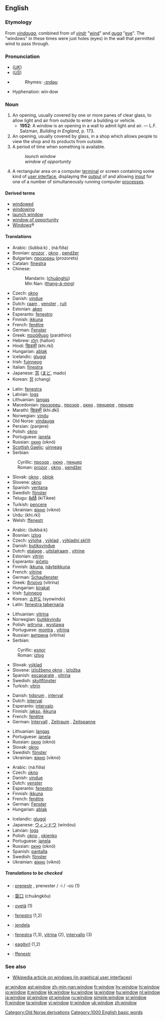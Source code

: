 {{wikipedia|window (disambiguation)}}
==English==

{{rank|write|caught|below|653|window|instead|giving|presence}}

===Etymology===
From {{ON.}} ''[[vindauga]]'', combined from of ''[[vindr]]'' "[[wind#Noun|wind]]" and ''[[auga]]'' "[[eye]]". The "windows" in these times were just holes (eyes) in the wall that permitted wind to pass through.

===Pronunciation===
*(''[[Received Pronunciation|UK]]'') {{IPA|/ˈwɪndəʊ/}}
*(''[[General American|US]]'') {{IPA|/ˈwɪndoʊ/}}
*{{audio|en-us-window.ogg|Audio (US)}}
*:Rhymes: [[Rhymes:English:-ɪndəʊ|-ɪndəʊ]]
*Hyphenation: win·dow

===Noun===
{{wikipedia}}
{{en-noun}}

# An opening, usually covered by one or more panes of clear glass, to allow light and air from outside to enter a building or vehicle.
#* '''1952''': A window is an opening in a wall to admit light and air. &mdash; L.F. Salzman, ''Building in England'', p. 173.
# An opening, usually covered by glass, in a shop which allows people to view the shop and its products from outside.
# A period of time when something is available.
#: ''launch window''
#: ''window of opportunity''
# {{GUI}} A rectangular area on a computer [[terminal]] or screen containing some kind of [[user interface]], displaying the [[output]] of and allowing [[input]] for one of a number of simultaneously running computer [[process]]es.

====Derived terms====
*[[windowed]]
*[[windowing]]
*[[launch window]]
*[[window of opportunity]]
*[[Windows]]&reg;<!--operating system-->

====Translations====
{{trans-top|opening for light and air}}
*Arabic: {{ARchar|[[شباك]]}} (šubbá:k) {{m}}, {{ARchar|[[نافذة]]}} (ná:fiða) {{f}}
*Bosnian: [[prozor#Bosnian|prozor]] {{m}}, [[okno#Bosnian|okno]] {{n}}, [[pendžer#Bosnian|pendžer]] {{m}}
*Bulgarian: [[прозорец]] (prozorets) {{m}}
*Catalan: [[finestra]] {{f}}
*Chinese:
*:Mandarin: {{zh-ts|[[窗戶]]|[[窗户]]}} ([[chuānghù]])
*:Min Nan: {{zh-ts|[[窗仔門]]|[[窗仔门]]}} ([[thang-á-mn̂g|thang-á-mn{{unicode|̂}}g]])
*Czech: [[okno]] {{n}}
*Danish: [[vindue]] {{n}}
*Dutch: [[raam]] {{n}}, [[venster]] {{n}}, [[ruit]] {{f}}
*Estonian: [[aken]] {{f}}
*Esperanto: [[fenestro]]
*Finnish: [[ikkuna]]
*French: [[fenêtre]] {{f}}
*German: [[Fenster]] {{n}}
*Greek: [[παράθυρο]] (paráthiro) {{n}}
*Hebrew: [[חלון|חַלּוֹן]] (hallon) {{m}}
*Hindi: [[खिड़की]] (khi.rkī) {{f}}
*Hungarian: [[ablak]]
*Icelandic: [[gluggi]] {{m}}
*Irish: [[fuinneog]] {{f}}
*Italian: [[finestra]] {{f}}
*Japanese: [[窓]] ([[まど]], mado)
*Korean: [[창]] (chang)
{{trans-mid}}
*Latin: [[fenestra]] {{f}}
*Latvian: [[logs]] {{m}}
*Lithuanian: [[langas]] {{m}}
*Macedonian: [[прозорец]] {{m}}, [[прозор]] {{m}}, [[окно]] {{n}}, [[пенџере]] {{n}}, [[пенџер]] {{m}}
*Marathi: [[खिडकी]] (khi.dkī)
*Norwegian: [[vindu]] {{n}}
*Old Norse: [[vindauga]] {{n}}
*Persian: {{FAchar|[[پنجره]]}} (panjere)
*Polish: [[okno]] {{n}}
*Portuguese: [[janela]] {{f}}
*Russian: [[окно]] (oknó) {{n}}
*[[Scottish Gaelic]]: [[uinneag]] {{f}}
*Serbian:
:Cyrillic: [[прозор#Serbian|прозор]] {{m}}, [[окно#Serbian|окно]] {{n}}, [[пенџер#Serbian|пенџер]] {{m}}
:Roman: [[prozor#Serbian|prozor]] {{m}}, [[okno#Serbian|okno]] {{n}}, [[pendžer#Serbian|pendžer]] {{m}}
*Slovak: [[okno#Slovak|okno]] {{n}}, [[oblok#Slovak|oblok]] {{m}}
*Slovene: [[okno]] {{n}}
*Spanish: [[ventana]] {{f}}
*Swedish: [[fönster]] {{n}}
*Telugu: [[కిటికీ]] (kiTikee)
*Turkish: [[pencere]]
*Ukrainian: [[вікно]] (viknó) {{n}}
*Urdu: {{URchar|[[کھڑکی]]}} (khi.rkī) {{f}}
*Welsh: [[ffenestr]]
{{trans-bottom}}

{{trans-top|shop window}}
*Arabic: {{ARchar|[[شباك]]}} (šubbá:k) {{m}}
*Bosnian: [[izlog#Bosnian|izlog]] {{m}}
*Czech: [[výloha]] {{f}}, [[výklad]] {{m}}, [[výkladní skříň]] {{f}}
*Danish: [[butiksvindue]] {{n}}
*Dutch: [[etalage]] {{f}}, [[uitstalraam]] {{n}}, [[vitrine#Dutch|vitrine]] {{f}}
*Estonian: [[vitriin]] {{f}}
*Esperanto: [[gičeto]]
*Finnish: [[ikkuna]], [[näyteikkuna]]
*French: [[vitrine]] {{f}}
*German: [[Schaufenster]] {{n}}
*Greek: [[βιτρίνα]] (vitrína) {{f}}
*Hungarian: [[kirakat]]
*Irish: [[fuinneog]] {{f}}
*Korean: [[쇼윈도]] (syowindo)
*Latin: [[fenestra tabernaria]]
{{trans-mid}}
*Lithuanian: [[vitrina]] {{f}}
*Norwegian: [[butikkvindu]] {{n}}
*Polish: [[witryna]] {{f}}, [[wystawa]] {{f}}
*Portuguese: [[montra]] {{f}}, [[vitrina]] {{f}}
*Russian: [[витрина]] (vitrína) {{f}}
*Serbian:
:Cyrillic: [[излог#Serbian|излог]] {{m}}
:Roman: [[izlog#Serbian|izlog]] {{m}}
*Slovak: [[výklad#Slovak|výklad]] {{m}}
*Slovene: [[izložbeno okno]] {{n}}, [[izložba]] {{f}}
*Spanish: [[escaparate]] {{m}}, [[vitrina]] {{f}}
*Swedish: [[skyltfönster]] {{n}}
*Turkish: [[vitrin]]
{{trans-bottom}}

{{trans-top|period of time}}
*Danish: [[tidsrum]] {{n}}, [[interval]] {{n}}
*Dutch: [[interval]] {{n}}
*Esperanto: [[intervalo]]
*Finnish: [[jakso]], [[ikkuna]]
*French: [[fenêtre]] {{f}}
*German: [[Intervall]] {{n}}, [[Zeitraum]] {{m}}, [[Zeitspanne]] {{f}}
{{trans-mid}}
*Lithuanian: [[langas]] {{m}}
*Portuguese: [[janela]] {{f}}
*Russian: [[окно]] (oknó) {{n}}
*Slovak: [[okno#Slovak|okno]] {{n}}
*Swedish: [[fönster]] {{n}}
*Ukrainian: [[вікно]] (viknó) {{n}}
{{trans-bottom}}

{{trans-top|area on a computer screen}}
*Arabic: {{ARchar|[[نافذة]]}} (ná:fiða) {{f}}
*Czech: [[okno]] {{n}}
*Danish: [[vindue]] {{n}}
*Dutch: [[venster]] {{n}}
*Esperanto: [[fenestro]]
*Finnish: [[ikkuna]]
*French: [[fenêtre]] {{f}}
*German: [[Fenster]] {{n}}
*Hungarian: [[ablak]]
{{trans-mid}}
*Icelandic: [[gluggi]] {{m}}
*Japanese: [[ウィンドウ]] (windou)
*Latvian: [[logs]] {{m}}
*Polish: [[okno]] {{n}}, [[okienko]] {{n}}
*Portuguese: [[janela]] {{f}}
*Russian: [[окно]] (oknó) {{n}}
*Spanish: [[pantalla]] {{f}}
*Swedish: [[fönster]] {{n}}
*Ukrainian: [[вікно]] (viknó) {{n}}
{{trans-bottom}}

=====Translations to be checked=====
<!--Remove this section once all of the translations below have been moved into the tables above.-->
{{checktrans}}

*{{ttbc|Breton}}: [[prenestr]] {{m}}, prenester / -i / -où {{p}} (1)
*{{ttbc|Chinese}}: [[窗口]] (chuāngkǒu)
*{{ttbc|Guaraní}}: [[ovetã]] (1)
*{{ttbc|Ido}}: [[fenestro]] (1,2)
*{{ttbc|Indonesian}}: [[jendela]]
*{{ttbc|Interlingua}}: [[fenestra]] (1,3), [[vitrina]] (2), [[intervallo]] (3)
*{{ttbc|Old English}}: [[eagðyrl]] (1,2)
*{{ttbc|Welsh}}: [[ffenestr]]

===See also===
*[[w:window_(computing)|Wikipedia article on windows (in graphical user interfaces)]]

[[Category:Old Norse derivations]]
[[Category:1000 English basic words]]

[[ar:window]]
[[ast:window]]
[[zh-min-nan:window]]
[[fr:window]]
[[hy:window]]
[[hi:window]]
[[io:window]]
[[it:window]]
[[kk:window]]
[[ku:window]]
[[la:window]]
[[hu:window]]
[[nl:window]]
[[ja:window]]
[[pl:window]]
[[pt:window]]
[[ru:window]]
[[simple:window]]
[[sr:window]]
[[fi:window]]
[[ta:window]]
[[vi:window]]
[[tr:window]]
[[uk:window]]
[[zh:window]]